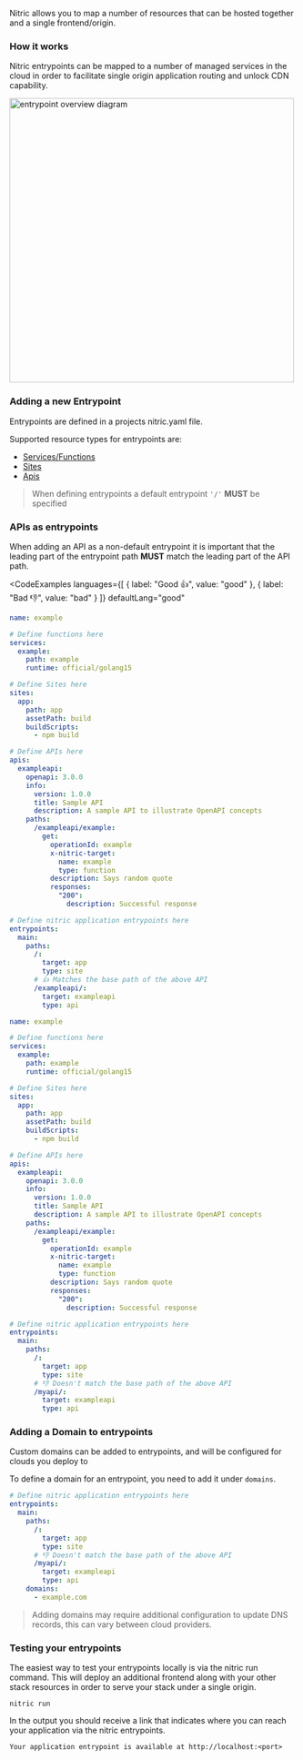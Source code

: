 Nitric allows you to map a number of resources that can be hosted together and a single frontend/origin.

### How it works

Nitric entrypoints can be mapped to a number of managed services in the cloud in order to facilitate single origin application routing
and unlock CDN capability.

<img
  src="../assets/img/nitric-entrypoints.svg"
  height="500"
  alt="entrypoint overview diagram"
/>

### Adding a new Entrypoint

Entrypoints are defined in a projects nitric.yaml file.

Supported resource types for entrypoints are:

- [Services/Functions](./services)
- [Sites](./sites)
- [Apis](./api-gateways)

> When defining entrypoints a default entrypoint `'/'` **MUST** be specified

### APIs as entrypoints

When adding an API as a non-default entrypoint it is important that the leading part of the entrypoint path **MUST** match the leading part of the API path.

<CodeExamples
languages={[
	{
		label: "Good 👍",
		value: "good"
	},
	{
		label: "Bad 👎",
		value: "bad"
	}
	]}
	defaultLang="good"
>
<CodeExample lang="good">

```yaml
name: example

# Define functions here
services:
  example:
    path: example
    runtime: official/golang15

# Define Sites here
sites:
  app:
    path: app
    assetPath: build
    buildScripts:
      - npm build

# Define APIs here
apis:
  exampleapi:
    openapi: 3.0.0
    info:
      version: 1.0.0
      title: Sample API
      description: A sample API to illustrate OpenAPI concepts
    paths:
      /exampleapi/example:
        get:
          operationId: example
          x-nitric-target:
            name: example
            type: function
          description: Says random quote
          responses:
            "200":
              description: Successful response

# Define nitric application entrypoints here
entrypoints:
  main:
    paths:
      /:
        target: app
        type: site
      # 👍 Matches the base path of the above API
      /exampleapi/:
        target: exampleapi
        type: api
```

</CodeExample>
<CodeExample lang="bad">

```yaml
name: example

# Define functions here
services:
  example:
    path: example
    runtime: official/golang15

# Define Sites here
sites:
  app:
    path: app
    assetPath: build
    buildScripts:
      - npm build

# Define APIs here
apis:
  exampleapi:
    openapi: 3.0.0
    info:
      version: 1.0.0
      title: Sample API
      description: A sample API to illustrate OpenAPI concepts
    paths:
      /exampleapi/example:
        get:
          operationId: example
          x-nitric-target:
            name: example
            type: function
          description: Says random quote
          responses:
            "200":
              description: Successful response

# Define nitric application entrypoints here
entrypoints:
  main:
    paths:
      /:
        target: app
        type: site
      # 👎 Doesn't match the base path of the above API
      /myapi/:
        target: exampleapi
        type: api
```

</CodeExample>
</CodeExamples>

### Adding a Domain to entrypoints

Custom domains can be added to entrypoints, and will be configured for clouds you deploy to

To define a domain for an entrypoint, you need to add it under `domains`.

```yaml
# Define nitric application entrypoints here
entrypoints:
  main:
    paths:
      /:
        target: app
        type: site
      # 👎 Doesn't match the base path of the above API
      /myapi/:
        target: exampleapi
        type: api
    domains:
      - example.com
```

> Adding domains may require additional configuration to update DNS records, this can vary between cloud providers.

### Testing your entrypoints

The easiest way to test your entrypoints locally is via the nitric run command. This will deploy an additional frontend along with your other stack
resources in order to serve your stack under a single origin.

`nitric run`

In the output you should receive a link that indicates where you can reach your application via the nitric entrypoints.

`Your application entrypoint is available at http://localhost:<port>`
